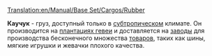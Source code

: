 [[Translation:en/Manual/Base Set/Cargos/Rubber]]

{{ru/Manual/Base Set/Cargos/Груз|груз=Каучук
|изображение=en/Manual/Base Set/Industries/Rubberplantation.png
|производит=[[ru/Manual/Base Set/Industries/Плантация гевеи|Плантация гевеи]]
|принимает=[[ru/Manual/Base Set/Industries/Завод|Завод]]
}}

'''Каучук''' - груз, доступный только в [[ru/Manual/Климат#subtropicheskii|субтропическом]] климате. Он производится на [[ru/Manual/Base Set/Industries/Плантация гевеи|плантациях гевеи]] и доставляется на [[ru/Manual/Base Set/Industries/Завод|заводы]] для производства бесконечного множества [[ru/Manual/Base Set/Cargos/Товары|товаров]], таких как шины, мягкие игрушки и жевачки плохого качества.